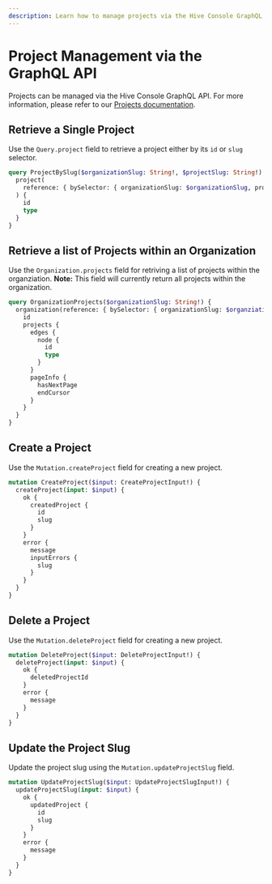 ```yaml
---
description: Learn how to manage projects via the Hive Console GraphQL API.
---
```


# Project Management via the GraphQL API

Projects can be managed via the Hive Console GraphQL API. For more information, please refer to our
[Projects documentation](/docs/management/projects).

## Retrieve a Single Project

Use the `Query.project` field to retrieve a project either by its `id` or `slug` selector.

```graphql filename="Example: Retrieve a single Project via Slug"
query ProjectBySlug($organizationSlug: String!, $projectSlug: String!) {
  project(
    reference: { bySelector: { organizationSlug: $organizationSlug, projectSlug: $projectSlug } }
  ) {
    id
    type
  }
}
```

## Retrieve a list of Projects within an Organization

Use the `Organization.projects` field for retriving a list of projects within the organziation.
**Note:** This field will currently return all projects within the organization.

```graphql filename="Example: Retrieve a List of Projects within an Organization"
query OrganizationProjects($organizationSlug: String!) {
  organization(reference: { bySelector: { organizationSlug: $organziationSlug } }) {
    id
    projects {
      edges {
        node {
          id
          type
        }
      }
      pageInfo {
        hasNextPage
        endCursor
      }
    }
  }
}
```

## Create a Project

Use the `Mutation.createProject` field for creating a new project.

```graphql filename="Example: Create a Project"
mutation CreateProject($input: CreateProjectInput!) {
  createProject(input: $input) {
    ok {
      createdProject {
        id
        slug
      }
    }
    error {
      message
      inputErrors {
        slug
      }
    }
  }
}
```

## Delete a Project

Use the `Mutation.deleteProject` field for creating a new project.

```graphql filename="Example: Delete a Project"
mutation DeleteProject($input: DeleteProjectInput!) {
  deleteProject(input: $input) {
    ok {
      deletedProjectId
    }
    error {
      message
    }
  }
}
```

## Update the Project Slug

Update the project slug using the `Mutation.updateProjectSlug` field.

```graphql
mutation UpdateProjectSlug($input: UpdateProjectSlugInput!) {
  updateProjectSlug(input: $input) {
    ok {
      updatedProject {
        id
        slug
      }
    }
    error {
      message
    }
  }
}
```
